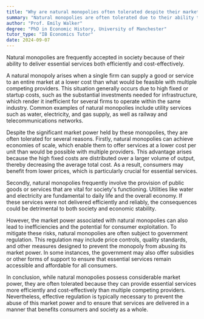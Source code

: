 ```yaml
---
title: "Why are natural monopolies often tolerated despite their market power?"
summary: "Natural monopolies are often tolerated due to their ability to provide essential services efficiently and cost-effectively."
author: "Prof. Emily Walker"
degree: "PhD in Economic History, University of Manchester"
tutor_type: "IB Economics Tutor"
date: 2024-09-07
---
```


Natural monopolies are frequently accepted in society because of their ability to deliver essential services both efficiently and cost-effectively.

A natural monopoly arises when a single firm can supply a good or service to an entire market at a lower cost than what would be feasible with multiple competing providers. This situation generally occurs due to high fixed or startup costs, such as the substantial investments needed for infrastructure, which render it inefficient for several firms to operate within the same industry. Common examples of natural monopolies include utility services such as water, electricity, and gas supply, as well as railway and telecommunications networks.

Despite the significant market power held by these monopolies, they are often tolerated for several reasons. Firstly, natural monopolies can achieve economies of scale, which enable them to offer services at a lower cost per unit than would be possible with multiple providers. This advantage arises because the high fixed costs are distributed over a larger volume of output, thereby decreasing the average total cost. As a result, consumers may benefit from lower prices, which is particularly crucial for essential services.

Secondly, natural monopolies frequently involve the provision of public goods or services that are vital for society's functioning. Utilities like water and electricity are fundamental to daily life and the overall economy. If these services were not delivered efficiently and reliably, the consequences could be detrimental to both society and economic stability.

However, the market power associated with natural monopolies can also lead to inefficiencies and the potential for consumer exploitation. To mitigate these risks, natural monopolies are often subject to government regulation. This regulation may include price controls, quality standards, and other measures designed to prevent the monopoly from abusing its market power. In some instances, the government may also offer subsidies or other forms of support to ensure that essential services remain accessible and affordable for all consumers.

In conclusion, while natural monopolies possess considerable market power, they are often tolerated because they can provide essential services more efficiently and cost-effectively than multiple competing providers. Nevertheless, effective regulation is typically necessary to prevent the abuse of this market power and to ensure that services are delivered in a manner that benefits consumers and society as a whole.
    